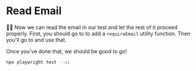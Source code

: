 # Read Email

<EpicVideo url="https://www.epicweb.dev/workshops/web-application-testing/end-to-end-mocking/reading-email-from-disk-in-test-environment" />

👨‍💼 Now we can read the email in our test and let the rest of it proceed
properly. First, you should go to <InlineFile file="tests/mocks/utils.ts" /> to
add a `requireEmail` utility function. Then you'll go
to <InlineFile file="tests/e2e/onboarding.test.ts" /> and use that.

Once you've done that, we should be good to go!

```sh nonumber
npx playwright test --ui
```
